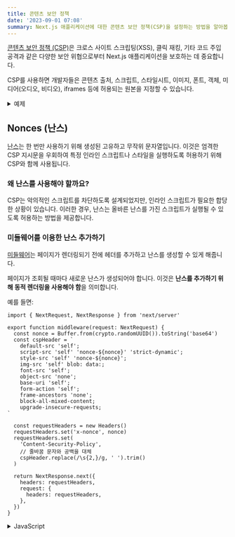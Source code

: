 ```yaml
---
title: 콘텐츠 보안 정책
date: '2023-09-01 07:08'
summary: Next.js 애플리케이션에 대한 콘텐츠 보안 정책(CSP)을 설정하는 방법을 알아봅니다.
---
```

<TOCInline toc={props.toc} asDisclosure />


[콘텐츠 보안 정책 (CSP)](https://developer.mozilla.org/docs/Web/HTTP/CSP)은 크로스 사이트 스크립팅(XSS), 클릭 재킹, 기타 코드 주입 공격과 같은 다양한 보안 위협으로부터 Next.js 애플리케이션을 보호하는 데 중요합니다.

CSP를 사용하면 개발자들은 콘텐츠 출처, 스크립트, 스타일시트, 이미지, 폰트, 객체, 미디어(오디오, 비디오), iframes 등에 허용되는 원본을 지정할 수 있습니다.

<details>
  <summary>예제</summary>

- [엄격한 CSP](https://github.com/vercel/next.js/tree/canary/examples/with-strict-csp)

</details>

## Nonces (난스)

[난스](https://developer.mozilla.org/docs/Web/HTML/Global_attributes/nonce)는 한 번만 사용하기 위해 생성된 고유하고 무작위 문자열입니다. 이것은 엄격한 CSP 지시문을 우회하여 특정 인라인 스크립트나 스타일을 실행하도록 허용하기 위해 CSP와 함께 사용됩니다.

### 왜 난스를 사용해야 할까요?

CSP는 악의적인 스크립트를 차단하도록 설계되었지만, 인라인 스크립트가 필요한 합당한 상황이 있습니다. 이러한 경우, 난스는 올바른 난스를 가진 스크립트가 실행될 수 있도록 허용하는 방법을 제공합니다.

### 미들웨어를 이용한 난스 추가하기

[미들웨어](/docs/nextjs/routing/middleware)는 페이지가 렌더링되기 전에 헤더를 추가하고 난스를 생성할 수 있게 해줍니다.

페이지가 조회될 때마다 새로운 난스가 생성되어야 합니다. 이것은 **난스를 추가하기 위해 동적 렌더링을 사용해야 함**을 의미합니다.

예를 들면:

```ts:"middleware.ts" switcher
import { NextRequest, NextResponse } from 'next/server'

export function middleware(request: NextRequest) {
  const nonce = Buffer.from(crypto.randomUUID()).toString('base64')
  const cspHeader = `
    default-src 'self';
    script-src 'self' 'nonce-${nonce}' 'strict-dynamic';
    style-src 'self' 'nonce-${nonce}';
    img-src 'self' blob: data:;
    font-src 'self';
    object-src 'none';
    base-uri 'self';
    form-action 'self';
    frame-ancestors 'none';
    block-all-mixed-content;
    upgrade-insecure-requests;
`

  const requestHeaders = new Headers()
  requestHeaders.set('x-nonce', nonce)
  requestHeaders.set(
    'Content-Security-Policy',
    // 줄바꿈 문자와 공백을 대체
    cspHeader.replace(/\s{2,}/g, ' ').trim()
  )

  return NextResponse.next({
    headers: requestHeaders,
    request: {
      headers: requestHeaders,
    },
  })
}
```
<details>
    <summary>JavaScript</summary>
```js:"middleware.js" switcher
import { NextResponse } from 'next/server'

export function middleware(request) {
  const nonce = Buffer.from(crypto.randomUUID()).toString('base64')
  const cspHeader = `
    default-src 'self';
    script-src 'self' 'nonce-${nonce}' 'strict-dynamic';
    style-src 'self' 'nonce-${nonce}';
    img-src 'self' blob: data:;
    font-src 'self';
    object-src 'none';
    base-uri 'self';
    form-action 'self';
    frame-ancestors 'none';
    block-all-mixed-content;
    upgrade-insecure-requests;
`

  const requestHeaders = new Headers()
  requestHeaders.set('x-nonce', nonce)
  requestHeaders.set(
    'Content-Security-Policy',
    // 줄바꿈 문자와 공백을 대체
    cspHeader.replace(/\s{2,}/g, ' ').trim()
  )

  return NextResponse.next({
    headers: requestHeaders,
    request: {
      headers: requestHeaders,
    },
  })
}
```
</details>

기본적으로 미들웨어는 모든 요청에서 실행됩니다. [`matcher`](/docs/nextjs/routing/middleware#매처)를 사용하여 특정 경로에서 미들웨어가 실행되도록 필터링할 수 있습니다.

우리는 `next/link`에서의 프리페치와 CSP 헤더가 필요 없는 정적 자산의 일치를 무시하는 것을 권장합니다.

```ts:"middleware.ts" switcher
export const config = {
  matcher: [
    /*
     * 다음으로 시작하는 요청 경로를 제외한 모든 요청 경로와 일치합니다.
     * - api (API 라우트)
     * - _next/static (정적 파일)
     * - _next/image (이미지 최적화 파일)
     * - favicon.ico (파비콘 파일)
     */
    {
      source: '/((?!api|_next/static|_next/image|favicon.ico).*)',
      missing: [
        { type: 'header', key: 'next-router-prefetch' },
        { type: 'header', key: 'purpose', value: 'prefetch' },
      ],
    },
  ],
}
```
<details>
    <summary>JavaScript</summary>
```js:"middleware.js" switcher
export const config = {
  matcher: [
    /*
     * 다음으로 시작하는 요청 경로를 제외한 모든 요청 경로와 일치합니다.
     * - api (API 라우트)
     * - _next/static (정적 파일)
     * - _next/image (이미지 최적화 파일)
     * - favicon.ico (파비콘 파일)
     */
    {
      source: '/((?!api|_next/static|_next/image|favicon.ico).*)',
      missing: [
        { type: 'header', key: 'next-router-prefetch' },
        { type: 'header', key: 'purpose', value: 'prefetch' },
      ],
    },
  ],
}
```
</details>

### nonce 읽기

이제 [`headers`](https://nextjs.org/docs/app/api-reference/functions/headers)를 사용하여 [Server Component](/docs/nextjs/rendering/server-components)에서 nonce를 읽을 수 있습니다:

```tsx:"app/page.tsx" switcher
import { headers } from 'next/headers'
import Script from 'next/script'

export default function Page() {
  const nonce = headers().get('x-nonce')

  return (
    <Script
      src="https://www.googletagmanager.com/gtag/js"
      strategy="afterInteractive"
      nonce={nonce}
    />
  )
}
```

```jsx:"app/page.jsx" switcher
import { headers } from 'next/headers'
import Script from 'next/script'

export default function Page() {
  const nonce = headers().get('x-nonce')

  return (
    <Script
      src="https://www.googletagmanager.com/gtag/js"
      strategy="afterInteractive"
      nonce={nonce}
    />
  )
}
```

## 버전 히스토리

Next.js의 `v13.4.20+` 버전을 사용하여 nonce를 적절하게 처리하고 적용하는 것이 좋습니다.
